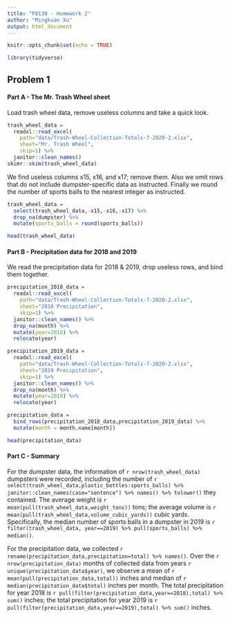 ```yaml
---
title: "P8130 - Homework 2"
author: "Mingkuan Xu"
output: html_document
---
```


```r
knitr::opts_chunk$set(echo = TRUE)
```

```r
library(tidyverse)
```

## Problem 1

#### Part A - The Mr. Trash Wheel sheet
Load trash wheel data, remove useless columns and take a quick look.
```r
trash_wheel_data = 
  readxl::read_excel(
    path="data/Trash-Wheel-Collection-Totals-7-2020-2.xlsx",
    sheet="Mr. Trash Wheel",
    skip=1) %>%
  janitor::clean_names()
skimr::skim(trash_wheel_data)
```
We find useless columns x15, x16, and x17; remove them. Also we omit rows that do not include dumpster-specific data as instructed. Finally we round the number of sports balls to the nearest integer as instructed.

```r
trash_wheel_data = 
  select(trash_wheel_data,-x15,-x16,-x17) %>% 
  drop_na(dumpster) %>%
  mutate(sports_balls = round(sports_balls))

head(trash_wheel_data)
```

#### Part B - Precipitation data for 2018 and 2019

We read the precipitation data for 2018 & 2019, drop useless rows, and bind them together.
```r
precipitation_2018_data = 
  readxl::read_excel(
    path="data/Trash-Wheel-Collection-Totals-7-2020-2.xlsx",
    sheet="2018 Precipitation",
    skip=1) %>%
  janitor::clean_names() %>%
  drop_na(month) %>%
  mutate(year=2018) %>%
  relocate(year)

precipitation_2019_data = 
  readxl::read_excel(
    path="data/Trash-Wheel-Collection-Totals-7-2020-2.xlsx",
    sheet="2019 Precipitation",
    skip=1) %>%
  janitor::clean_names() %>%
  drop_na(month) %>%
  mutate(year=2019) %>%
  relocate(year)

precipitation_data = 
  bind_rows(precipitation_2018_data,precipitation_2019_data) %>%
  mutate(month = month.name[month])

head(precipitation_data)
```

#### Part C - Summary
For the dumpster data, the information of `r nrow(trash_wheel_data)` dumpsters were recorded, including the number of `r select(trash_wheel_data,plastic_bottles:sports_balls) %>% janitor::clean_names(case="sentence") %>% names() %>% tolower()` they contained. The average weight is `r mean(pull(trash_wheel_data,weight_tons))` tons; the average volume is `r mean(pull(trash_wheel_data,volume_cubic_yards))` cubic yards. Specifically, the median number of sports balls in a dumpster in 2019 is `r filter(trash_wheel_data, year==2019) %>% pull(sports_balls) %>% median()`.

For the precipitation data, we collected `r rename(precipitation_data,precipitation=total) %>% names()`. Over the `r nrow(precipitation_data)` months of collected data from years `r unique(precipitation_data$year)`, we observe a mean of `r mean(pull(precipitation_data,total))` inches and median of `r median(precipitation_data$total)` inches per month. The total precipitation for year 2018 is `r pull(filter(precipitation_data,year==2018),total) %>% sum()` inches; the total precipitation for year 2019 is `r pull(filter(precipitation_data,year==2019),total) %>% sum()` inches.


